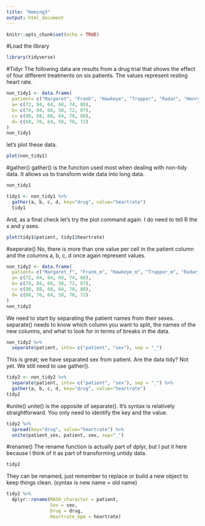 ```yaml
---
title: "Heming3"
output: html_document
---
```


```r
knitr::opts_chunk$set(echo = TRUE)
```
#Load the library
```r
library(tidyverse)
```
#Tidyr
The following data are results from a drug trial that shows the effect of four different treatments on six patients. The values represent resting heart rate.
```r
non_tidy1 <- data.frame(
  patient= c("Margaret", "Frank", "Hawkeye", "Trapper", "Radar", "Henry"),
  a= c(72, 84, 64, 60, 74, 88),
  b= c(74, 84, 66, 58, 72, 87),
  c= c(80, 88, 68, 64, 78, 88),
  d= c(68, 76, 64, 58, 70, 72)
)
non_tidy1
```
let's plot these data. 
```r
plot(non_tidy1)
```
#gather()
gather() is the function used most when dealing with non-tidy data. It allows us to transform wide data into long data.
```r
non_tidy1
```
```r
tidy1 <- non_tidy1 %>% 
  gather(a, b, c, d, key="drug", value="heartrate")
  tidy1
```
And, as a final check let's try the plot command again. I do need to tell R the x and y axes.
```r
plot(tidy1$patient, tidy1$heartrate)
```
#seperate()
No, there is more than one value per cell in the patient column and the columns a, b, c, d once again represent values.
```r
non_tidy2 <- data.frame(
  patient= c("Margaret_f", "Frank_m", "Hawkeye_m", "Trapper_m", "Radar_m", "Henry_m"),
  a= c(72, 84, 64, 60, 74, 88),
  b= c(74, 84, 66, 58, 72, 87),
  c= c(80, 88, 68, 64, 78, 88),
  d= c(68, 76, 64, 58, 70, 72)
)
non_tidy2
```
We need to start by separating the patient names from their sexes. separate() needs to know which column you want to split, the names of the new columns, and what to look for in terms of breaks in the data.\
```r
non_tidy2 %>% 
  separate(patient, into= c("patient", "sex"), sep = "_")
```
This is great; we have separated sex from patient. Are the data tidy? Not yet. We still need to use gather().
```r
tidy2 <- non_tidy2 %>% 
  separate(patient, into= c("patient", "sex"), sep = "_") %>% 
  gather(a, b, c, d, key="drug", value="heartrate")
tidy2
```
#unite()
unite() is the opposite of separate(). It's syntax is relatively straightforward. You only need to identify the key and the value.
```r
tidy2 %>% 
  spread(key="drug", value="heartrate") %>% 
  unite(patient_sex, patient, sex, sep="_")
```
#rename()
The rename function is actually part of dplyr, but I put it here because I think of it as part of transforming untidy data.
```r
tidy2
```
They can be renamed, just remember to replace or build a new object to keep things clean. (syntax is new name = old name)
```r
tidy2 %>% 
  dplyr::rename(MASH_character = patient,
                Sex = sex, 
                Drug = drug,
                Heartrate_bpm = heartrate)
  
```

